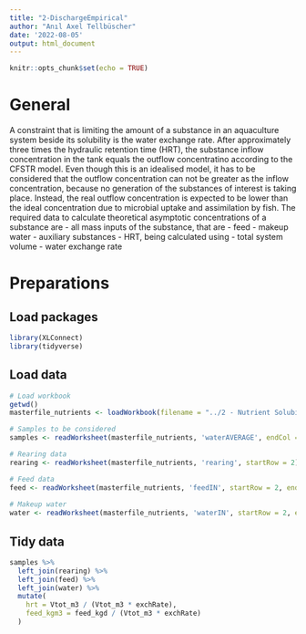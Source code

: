 ```yaml
---
title: "2-DischargeEmpirical"
author: "Anıl Axel Tellbüscher"
date: '2022-08-05'
output: html_document
---
```


```r
knitr::opts_chunk$set(echo = TRUE)
```

# General
A constraint that is limiting the amount of a substance in an aquaculture system beside its solubility is the water exchange rate. After approximately three times the hydraulic retention time (HRT), the substance inflow concentration in the tank equals the outflow concentratino according to the CFSTR model. Even though this is an idealised model, it has to be considered that the outflow concentration can not be greater as the inflow concentration, because no generation of the substances of interest is taking place. Instead, the real outflow concentration is expected to be lower than the ideal concentration due to microbial uptake and assimilation by fish.
The required data to calculate theoretical asymptotic concentrations of a substance are
- all mass inputs of the substance, that are
  - feed
  - makeup water
  - auxiliary substances
- HRT, being calculated using
  - total system volume
  - water exchange rate
  
  
# Preparations

## Load packages
```r
library(XLConnect)
library(tidyverse)
```



## Load data
```r
# Load workbook
getwd()
masterfile_nutrients <- loadWorkbook(filename = "../2 - Nutrient Solubility/data/Aquaponics - Masterfile Nutrients.xlsx")
```



```r
# Samples to be considered
samples <- readWorksheet(masterfile_nutrients, 'waterAVERAGE', endCol = 2)

# Rearing data
rearing <- readWorksheet(masterfile_nutrients, 'rearing', startRow = 2)

# Feed data
feed <- readWorksheet(masterfile_nutrients, 'feedIN', startRow = 2, endCol = 30)
  
# Makeup water
water <- readWorksheet(masterfile_nutrients, 'waterIN', startRow = 2, endCol = 26)
```



## Tidy data
```r
samples %>% 
  left_join(rearing) %>% 
  left_join(feed) %>% 
  left_join(water) %>% 
  mutate(
    hrt = Vtot_m3 / (Vtot_m3 * exchRate),
    feed_kgm3 = feed_kgd / (Vtot_m3 * exchRate)
  )
```

